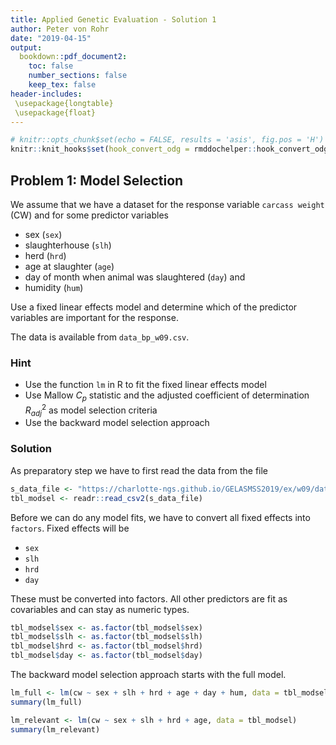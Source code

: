 ```yaml
---
title: Applied Genetic Evaluation - Solution 1
author: Peter von Rohr
date: "2019-04-15"
output:
  bookdown::pdf_document2:
    toc: false
    number_sections: false
    keep_tex: false
header-includes:
 \usepackage{longtable}
 \usepackage{float}
---
```


```r
# knitr::opts_chunk$set(echo = FALSE, results = 'asis', fig.pos = 'H')
knitr::knit_hooks$set(hook_convert_odg = rmddochelper::hook_convert_odg)
```

## Problem 1: Model Selection
We assume that we have a dataset for the response variable `carcass weight` (CW) and for some predictor variables

* sex (`sex`)
* slaughterhouse (`slh`)
* herd (`hrd`)
* age at slaughter (`age`)
* day of month when animal was slaughtered (`day`) and
* humidity (`hum`)

Use a fixed linear effects model and determine which of the predictor variables are important for the response. 

The data is available from `data_bp_w09.csv`. 


### Hint
* Use the function `lm` in R to fit the fixed linear effects model
* Use Mallow $C_p$ statistic and the adjusted coefficient of determination $R_{adj}^2$ as model selection criteria
* Use the backward model selection approach


### Solution
As preparatory step we have to first read the data from the file

```r
s_data_file <- "https://charlotte-ngs.github.io/GELASMSS2019/ex/w09/data_bp_w09.csv"
tbl_modsel <- readr::read_csv2(s_data_file)
```

Before we can do any model fits, we have to convert all fixed effects into `factors`. Fixed effects will be

* `sex`
* `slh`
* `hrd`
* `day`

These must be converted into factors. All other predictors are fit as covariables and can stay as numeric types.

```r
tbl_modsel$sex <- as.factor(tbl_modsel$sex)
tbl_modsel$slh <- as.factor(tbl_modsel$slh)
tbl_modsel$hrd <- as.factor(tbl_modsel$hrd)
tbl_modsel$day <- as.factor(tbl_modsel$day)
```


The backward model selection approach starts with the full model. 

```r
lm_full <- lm(cw ~ sex + slh + hrd + age + day + hum, data = tbl_modsel)
summary(lm_full)
```

```r
lm_relevant <- lm(cw ~ sex + slh + hrd + age, data = tbl_modsel)
summary(lm_relevant)
```

